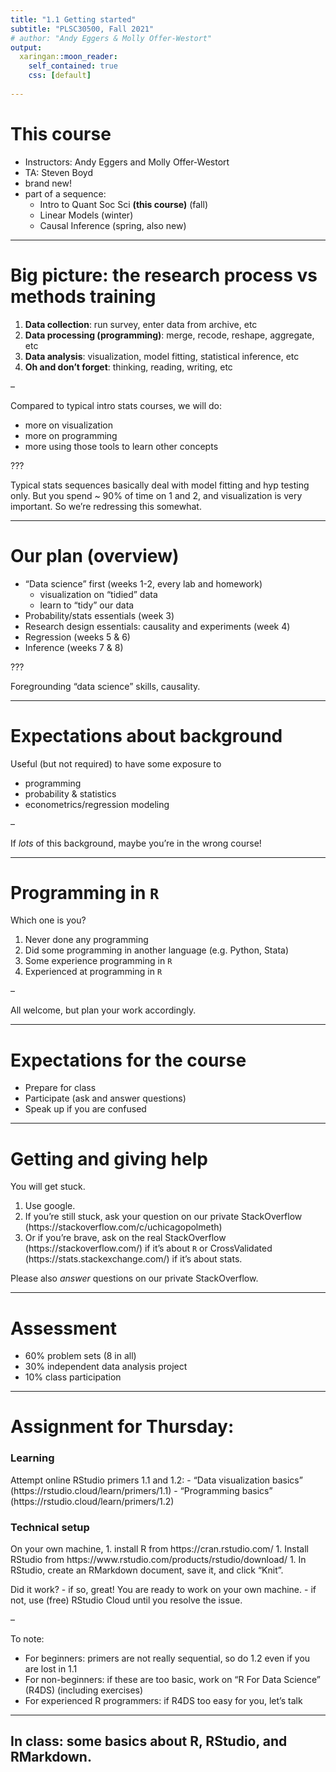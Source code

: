 ```yaml
---
title: "1.1 Getting started"
subtitle: "PLSC30500, Fall 2021"
# author: "Andy Eggers & Molly Offer-Westort"
output: 
  xaringan::moon_reader:
    self_contained: true
    css: [default]
  
---
```


# This course

- Instructors: Andy Eggers and Molly Offer-Westort
- TA: Steven Boyd
- brand new!
- part of a sequence:
  - Intro to Quant Soc Sci **(this course)** (fall)
  - Linear Models (winter)
  - Causal Inference (spring, also new)

---


# Big picture: the research process vs methods training 

1. **Data collection**: run survey, enter data from archive, etc
1. **Data processing (programming)**: merge, recode, reshape, aggregate, etc
1. **Data analysis**: visualization, model fitting, statistical inference, etc 
1. **Oh and don't forget**: thinking, reading, writing, etc

--

Compared to typical intro stats courses, we will do: 

- more on visualization
- more on programming 
- more using those tools to learn other concepts


???

Typical stats sequences basically deal with model fitting and hyp testing only. But you spend ~ 90% of time on 1 and 2, and visualization is very important. So we're redressing this somewhat.

---

# Our plan (overview)

- "Data science" first (weeks 1-2, every lab and homework)
  - visualization on "tidied" data
  - learn to "tidy" our data
- Probability/stats essentials (week 3)
- Research design essentials: causality and experiments (week 4)
- Regression (weeks 5 & 6) 
- Inference (weeks 7 & 8)


???

Foregrounding "data science" skills, causality.

---

# Expectations about background

Useful (but not required) to have some exposure to 

- programming
- probability & statistics
- econometrics/regression modeling

--

If *lots* of this background, maybe you're in the wrong course!


---

# Programming in `R` 

Which one is you? 

1. Never done any programming
1. Did some programming in another language (e.g. Python, Stata)
1. Some experience programming in `R`
1. Experienced at programming in `R`

--

All welcome, but plan your work accordingly.

---

# Expectations for the course 

- Prepare for class
- Participate (ask and answer questions)
- Speak up if you are confused

---

# Getting and giving help

You will get stuck.

1. Use google.
1. If you're still stuck, ask your question on our private StackOverflow (https://stackoverflow.com/c/uchicagopolmeth)
1. Or if you're brave, ask on the real StackOverflow (https://stackoverflow.com/) if it's about `R` or CrossValidated (https://stats.stackexchange.com/) if it's about stats. 

Please also *answer* questions on our private StackOverflow.

---

# Assessment 

- 60% problem sets (8 in all)
- 30% independent data analysis project
- 10% class participation

---

# Assignment for Thursday: 

### Learning

Attempt online RStudio primers 1.1 and 1.2: 
  - "Data visualization basics" (https://rstudio.cloud/learn/primers/1.1)
  - "Programming basics" (https://rstudio.cloud/learn/primers/1.2)

### Technical setup

On your own machine, 
1. install R from https://cran.rstudio.com/ 
1. Install RStudio from https://www.rstudio.com/products/rstudio/download/
1. In RStudio, create an RMarkdown document, save it, and click "Knit". 

Did it work? 
- if so, great! You are ready to work on your own machine.
- if not, use (free) RStudio Cloud until you resolve the issue.

--

To note: 

- For beginners: primers are not really sequential, so do 1.2 even if you are lost in 1.1
- For non-beginners: if these are too basic, work on "R For Data Science" (R4DS) (including exercises)
- For experienced R programmers: if R4DS too easy for you, let's talk

---

## In class: some basics about R, RStudio, and RMarkdown.
